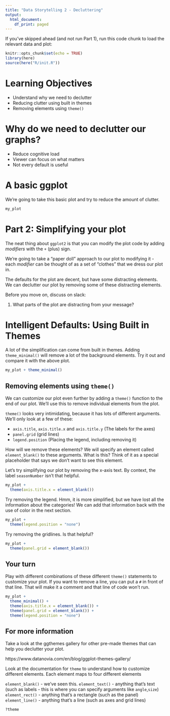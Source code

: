 ```yaml
---
title: "Data Storytelling 2 - Decluttering"
output:
  html_document:
    df_print: paged
---
```

If you've skipped ahead (and not run Part 1), run this code chunk to load the relevant data and plot:

```r
knitr::opts_chunk$set(echo = TRUE)
library(here)
source(here("R/init.R"))
```

# Learning Objectives

- Understand why we need to declutter
- Reducing clutter using built in themes
- Removing elements using `theme()`

# Why do we need to declutter our graphs?

- Reduce cognitive load
- Viewer can focus on what matters
- Not every default is useful

# A basic ggplot

We're going to take this basic plot and try to reduce the amount of clutter.

```r
my_plot
```

# Part 2: Simplifying your plot

The neat thing about `ggplot2` is that you can modify the plot code by adding *modifiers* with the `+` (plus) sign. 

We're going to take a "paper doll" approach to our plot to modifying it - each *modifier* can be thought of as a set of "clothes" that we dress our plot in. 

The defaults for the plot are decent, but have some distracting elements. We can declutter our plot by removing some of these distracting elements.

Before you move on, discuss on slack:

1) What parts of the plot are distracting from your message?

# Intelligent Defaults: Using Built in Themes

A lot of the simplification can come from built in themes. Adding `theme_minimal()` will remove a lot of the background elements. Try it out and compare it with the above plot.

```r
my_plot + theme_minimal()
```

## Removing elements using `theme()`

We can customize our plot even further by adding a `theme()` function to the end of our plot. We'll use this to remove individual elements from the plot.

`theme()` looks very intimidating, because it has lots of different arguments. We'll only look at a few of these:

- `axis.title`, `axis.title.x` and `axis.title.y` (The labels for the axes)
- `panel.grid` (grid lines)
- `legend.position` (Placing the legend, including removing it)

How will we remove these elements? We will specify an element called `element_blank()` to these arguments. What is this? Think of it as a special placeholder that says we don't want to see this element.

Let's try simplifying our plot by removing the x-axis text. By context, the label `seasonNumber` isn't that helpful.

```r
my_plot + 
  theme(axis.title.x = element_blank())

```

Try removing the legend. Hmm, it is more simplified, but we have lost all the information about the categories! We can add that information back with the use of color in the next section.

```r
my_plot + 
  theme(legend.position = "none")
```

Try removing the gridlines. Is that helpful?

```r
my_plot + 
  theme(panel.grid = element_blank())
```

## Your turn

Play with different combinations of these different `theme()` statements to customize your plot. If you want to remove a line, you can put a `#` in front of that line. That will make it a comment and that line of code won't run.

```r
my_plot +
  theme_minimal() + 
  theme(axis.title.x = element_blank()) + 
  theme(panel.grid = element_blank()) + 
  theme(legend.position = "none")
```

## For more information

Take a look at the ggthemes gallery for other pre-made themes that can help you declutter your plot.

https://www.datanovia.com/en/blog/ggplot-themes-gallery/

Look at the documentation for `theme` to understand how to customize different elements. Each element maps to four different elements

`element_blank()` - we've seen this.
`element_text()` - anything that's text (such as labels - this is where you can specify arguments like `angle`,`size`)
`element_rect()` - anything that's a rectangle (such as the panel)
`element_line()` - anything that's a line (such as axes and grid lines)

```r
?theme
```

